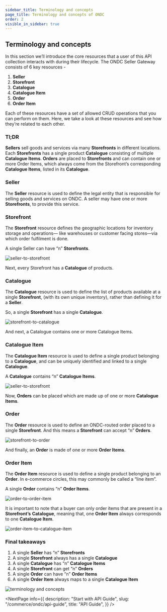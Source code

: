 ```yaml
---
sidebar_title: Terminology and concepts
page_title: Terminology and concepts of ONDC
order: 2
visible_in_sidebar: true
---
```


## Terminology and concepts

In this section we’ll introduce the core resources that a user of this API collection interacts with during their lifecycle. The ONDC Seller Gateway consists of 6 key resources -

1. **Seller**
2. **Storefront**
3. **Catalogue**
4. **Catalogue Item**
5. **Order**
6. **Order Item**

Each of these resources have a set of allowed CRUD operations that you can perform on them. Here, we take a look at these resources and see how they’re related to each other.

### Tl;DR

**Sellers** sell goods and services via many **Storefronts** in different locations. Each **Storefronts** has a single product **Catalogue** consisting of multiple **Catalogue Items**. **Orders** are placed to **Storefronts** and can contain one or more Order Items, which always come from the Storefront’s corresponding **Catalogue Items**, listed in its **Catalogue**.

### Seller

The **Seller** resource is used to define the legal entity that is responsible for selling goods and services on ONDC. A seller may have one or more **Storefronts**, to provide this service.

### Storefront

The **Storefront** resource defines the geographic locations for inventory storage and operations— like warehouses or customer facing stores—via which order fulfilment is done.

A single Seller can have “n” **Storefronts**.

<img
  loading="lazy"
  src="https://storage.googleapis.com/strapi-assets/latest/seller-storefront/seller-storefront.png"
  alt="seller-to-storefront"
/>

Next, every Storefront has a **Catalogue** of products.

### Catalogue

The **Catalogue** resource is used to define the list of products available at a single **Storefront**, (with its own unique inventory), rather than defining it for a **Seller**.

So, a single **Storefront** has a single **Catalogue**.

<img
  loading="lazy"
  src="https://storage.googleapis.com/strapi-assets/latest/storefront-catalogue/storefront-catalogue.png"
  alt="storefront-to-catalogue"
/>

And next, a Catalogue contains one or more Catalogue Items.

### Catalogue Item

The **Catalogue Item** resource is used to define a single product belonging to a **Catalogue**, and can be uniquely identified and linked to a single **Catalogue**.

A **Catalogue** contains “n” **Catalogue Items**.

<img
  loading="lazy"
  src="https://storage.googleapis.com/strapi-assets/latest/catalogue-catalogueitem/catalogue-catalogueitem.png"
  alt="seller-to-storefront"
/>

Now, **Orders** can be placed which are made up of one or more **Catalogue Items**.

### Order

The **Order** resource is used to define an ONDC-routed order placed to a single **Storefront**. And this means a **Storefront** can accept “n” **Orders**.

<img
  loading="lazy"
  src="https://storage.googleapis.com/strapi-assets/latest/storefront-order/storefront-order.png"
  alt="storefront-to-order"
/>

And finally, an **Order** is made of one or more **Order Items**.

### Order Item

The **Order Item** resource is used to define a single product belonging to an **Order**. In e-commerce circles, this may commonly be called a “line item”.

A single **Order** contains “n” **Order Items**.

<img
  loading="lazy"
  src="https://storage.googleapis.com/strapi-assets/latest/order-orderitem/order-orderitem.png"
  alt="order-to-order-item"
/>

It is important to note that a buyer can only order items that are present in a **Storefront’s** **Catalogue**, meaning that, one **Order Item** always corresponds to one **Catalogue Item**.

<img
  loading="lazy"
  src="https://storage.googleapis.com/strapi-assets/latest/orderitem-catalogueitem/orderitem-catalogueitem.png"
  alt="order-item-to-catalogue-item"
/>

### Final takeaways

1. A single **Seller** has “n” **Storefronts**
2. A single **Storefront** always has a single **Catalogue**
3. A single **Catalogue** has “n” **Catalogue Items**
4. A single **Storefront** can get “n” **Orders**
5. A single **Order** can have “n” **Order Items**
6. A single **Order Item** always maps to a single **Catalogue Item**

<img
  loading="lazy"
  src="https://storage.googleapis.com/strapi-assets/latest/orderitem-catalogueitem/orderitem-catalogueitem.png"
  alt="terminology and concepts"
/>

<NextPage
  info={{
    description: "Start with API Guide",
    slug: "/commerce/ondc/api-guide",
    title: "API Guide",
  }}
/>

<WasPageHelpful />
